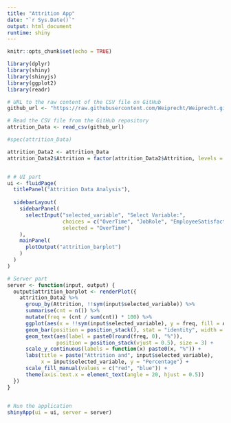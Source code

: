 ```yaml
---
title: "Attrition App"
date: "`r Sys.Date()`"
output: html_document
runtime: shiny
---
```


```r
knitr::opts_chunk$set(echo = TRUE)
```


```r
library(dplyr)
library(shiny)
library(shinyjs)
library(ggplot2)
library(readr)

# URL to the raw content of the CSV file on GitHub
github_url <- "https://raw.githubusercontent.com/Weiprecht/Weiprecht.github.io/main/Attrition_app/CaseStudy2-FallData-updated.csv"

# Read the CSV file from the GitHub repository
attrition_Data <- read_csv(github_url)

#spec(attrition_Data)

attrition_Data2 <- attrition_Data
attrition_Data2$Attrition = factor(attrition_Data2$Attrition, levels = c("Yes", "No"))


# # UI part
ui <- fluidPage(
  titlePanel("Attrition Data Analysis"),
  
  sidebarLayout(
    sidebarPanel(
      selectInput("selected_variable", "Select Variable:",
                  choices = c("OverTime", "JobRole", "EmployeeSatisfaction"),
                  selected = "OverTime")
    ),
    mainPanel(
      plotOutput("attrition_barplot")
    )
  )
)

# Server part
server <- function(input, output) {
  output$attrition_barplot <- renderPlot({
    attrition_Data2 %>%
      group_by(Attrition, !!sym(input$selected_variable)) %>%
      summarise(cnt = n()) %>%
      mutate(freq = (cnt / sum(cnt)) * 100) %>%
      ggplot(aes(x = !!sym(input$selected_variable), y = freq, fill = Attrition)) +
      geom_bar(position = position_stack(), stat = "identity", width = 0.7) +
      geom_text(aes(label = paste0(round(freq, 0), "%")),
                position = position_stack(vjust = 0.5), size = 3) +
      scale_y_continuous(labels = function(x) paste0(x, "%")) +
      labs(title = paste("Attrition and", input$selected_variable),
           x = input$selected_variable, y = "Percentage") +
      scale_fill_manual(values = c("red", "blue")) +
      theme(axis.text.x = element_text(angle = 20, hjust = 0.5))
  })
}
 

# Run the application
shinyApp(ui = ui, server = server)


```